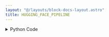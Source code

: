 ```yaml
---
layout: "@/layouts/block-docs-layout.astro"
title: HUGGING_FACE_PIPELINE
---
```



<PythonDocsDisplay docstring={docstring} />
<AppDisplay app={app} />

<details>
<summary>Python Code</summary>
```python
from flojoy import flojoy, run_in_venv, Image, DataFrame


@flojoy
@run_in_venv(
    pip_dependencies=[
        "transformers~=4.30.2",
        "torch~=2.0.1",
        "Pillow",
        "numpy",
        "pandas",
    ],
    verbose=True,
)
def HUGGING_FACE_PIPELINE(
    default: Image,
    model: str = "google/vit-base-patch16-224",
    revision: str = "main",
) -> DataFrame:
    """The HUGGING_FACE_PIPELINE node uses a classification pipeline to process and classify an image.

    For more information about Vision Transformers,
    see: https://huggingface.co/google/vit-base-patch16-224

    For a complete list of models, see:
    https://huggingface.co/models?pipeline_tag=image-classification

    For examples of how revision parameters (such as 'main') is used,
    see: https://huggingface.co/google/vit-base-patch16-224/commits/main

    Parameters
    ----------
    default : Image
        The input image to be classified.
        The image must be a PIL.Image object, wrapped in a Flojoy Image object.
    model : str
        The model to be used for classification.
        If not specified, Vision Transformers (i.e. 'google/vit-base-patch16-224') are used.
    revision : str
        The revision of the model to be used for classification.
        If not specified, 'main' is used.

    Returns
    -------
    DataFrame:
        A DataFrame containing the columns 'label' (as classification label)
        and 'score' (as the confidence score).
        All scores are between 0 and 1, and sum to 1.
    """

    import os
    import numpy as np
    import pandas as pd
    import PIL.Image as PILImage
    from flojoy.utils import FLOJOY_CACHE_DIR
    from typing import List, Dict

    # Setting transformers cache directory to flojoy cache directory before importing transformers
    # not to pollute the user's cache directory.
    os.environ["TRANSFORMERS_CACHE"] = os.path.join(FLOJOY_CACHE_DIR, "transformers")
    from transformers import pipeline

    # Using Vision Transformer, a general purpose vision model.
    # See: https://huggingface.co/google/vit-base-patch16-224
    # Lists of revisions: https://huggingface.co/google/vit-base-patch16-224/commits/main
    # TODO: find a way to set the revision and model name as parameters.
    pipeline = pipeline("image-classification", model=model, revision=revision)

    # Convert input image
    input_image = default
    r, g, b, a = input_image.r, input_image.g, input_image.b, input_image.a
    image_as_nparray = (
        np.stack((r, g, b, a), axis=2) if a is not None else np.stack((r, g, b), axis=2)
    )
    input_image = PILImage.fromarray(image_as_nparray)

    # List of dict of classification labels and confidence scores
    # See: https://huggingface.co/docs/transformers/main_classes/pipelines#transformers.ImageClassificationPipeline.example
    classification_confidence_scores: List[Dict[str, float]] = pipeline(input_image)

    df_classification_confidence_scores = DataFrame(
        pd.DataFrame(classification_confidence_scores, columns=["label", "score"])
    )
    return df_classification_confidence_scores

```
[Find this Flojoy Block on GitHub](https://github.com/flojoy-ai/blocks/blob/main/blocks/AI_ML/IMAGE_CLASSIFICATION/HUGGING_FACE_PIPELINE/HUGGING_FACE_PIPELINE.py)
</details>


## Example
